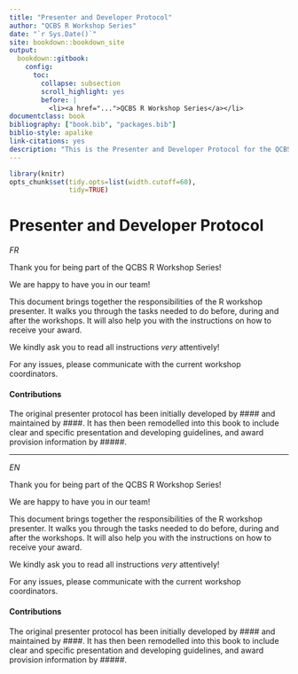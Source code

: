 ```yaml
--- 
title: "Presenter and Developer Protocol"
author: "QCBS R Workshop Series"
date: "`r Sys.Date()`"
site: bookdown::bookdown_site
output: 
  bookdown::gitbook:
    config:
      toc:
        collapse: subsection
        scroll_highlight: yes
        before: |
          <li><a href="...">QCBS R Workshop Series</a></li>
documentclass: book
bibliography: ["book.bib", "packages.bib"]
biblio-style: apalike
link-citations: yes
description: "This is the Presenter and Developer Protocol for the QCBS R Workshop Series"
---
```


```r
library(knitr)
opts_chunk$set(tidy.opts=list(width.cutoff=60),
               tidy=TRUE)
```

# Presenter and Developer Protocol {-}

*FR*

Thank you for being part of the QCBS R Workshop Series!

We are happy to have you in our team!

This document brings together the responsibilities of the R workshop presenter. It walks you through the tasks needed to do before, during and after the workshops. It will also help you with the instructions on how to receive your award.  

We kindly ask you to read all instructions *very* attentively!

For any issues, please communicate with the current workshop coordinators.

#### Contributions {-}

The original presenter protocol has been initially developed by #### and maintained by ####. It has then been remodelled into this book to include clear and specific presentation and developing guidelines, and award provision information by #####.

---

*EN*

Thank you for being part of the QCBS R Workshop Series!

We are happy to have you in our team!

This document brings together the responsibilities of the R workshop presenter. It walks you through the tasks needed to do before, during and after the workshops. It will also help you with the instructions on how to receive your award.  

We kindly ask you to read all instructions *very* attentively!

For any issues, please communicate with the current workshop coordinators.

#### Contributions {-}

The original presenter protocol has been initially developed by #### and maintained by ####. It has then been remodelled into this book to include clear and specific presentation and developing guidelines, and award provision information by #####.
